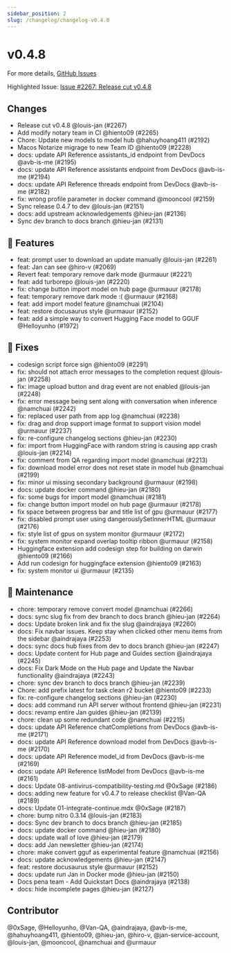 ```yaml
---
sidebar_position: 2
slug: /changelog/changelog-v0.4.8
---
```

# v0.4.8

For more details, [GitHub Issues](https://github.com/janhq/jan/releases/tag/v0.4.8)

Highlighted Issue:  [Issue #2267: Release cut v0.4.8](https://github.com/janhq/jan/pull/2267)

## Changes

- Release cut v0.4.8 @louis-jan (#2267)
- Add modify notary team in CI @hiento09 (#2265)
- Chore: Update new models to model hub @hahuyhoang411 (#2192)
- Macos Notarize migrage to new Team ID @hiento09 (#2228)
- docs: update API Reference assistants\_id endpoint from DevDocs @avb-is-me (#2195)
- docs: update API Reference assistants endpoint from DevDocs @avb-is-me (#2194)
- docs: update API Reference threads endpoint from DevDocs @avb-is-me (#2182)
- fix: wrong profile parameter in docker command @mooncool (#2159)
- Sync release 0.4.7 to dev @louis-jan (#2151)
- docs: add upstream acknowledgements @hieu-jan (#2136)
- Sync dev branch to docs branch  @hieu-jan (#2131)

## 🚀 Features

- feat: prompt user to download an update manually @louis-jan (#2261)
- feat: Jan can see @hiro-v (#2069)
- Revert feat: temporary remove dark mode @urmauur (#2221)
- feat: add turborepo @louis-jan (#2220)
- fix: change button import model on hub page @urmauur (#2178)
- feat: temporary remove dark mode :(  @urmauur (#2168)
- feat: add import model feature @namchuai (#2104)
- feat: restore docusaurus style @urmauur (#2152)
- feat: add a simple way to convert Hugging Face model to GGUF @Helloyunho (#1972)

## 🐛 Fixes

- codesign script force sign @hiento09 (#2291)
- fix: should not attach error messages to the completion request @louis-jan (#2258)
- fix: image upload button and drag event are not enabled @louis-jan (#2248)
- fix: error message being sent along with conversation when inference @namchuai (#2242)
- fix: replaced user path from app log @namchuai (#2238)
- fix: drag and drop support image format to support vision model  @urmauur (#2237)
- fix: re-configure changelog sections @hieu-jan (#2230)
- fix: import from HuggingFace with random string is causing app crash @louis-jan (#2214)
- fix: comment from QA regarding import model @namchuai (#2213)
- fix: download model error does not reset state in model hub @namchuai (#2199)
- fix: minor ui missing secondary background @urmauur (#2198)
- docs: update docker command @hieu-jan (#2180)
- fix: some bugs for import model @namchuai (#2181)
- fix: change button import model on hub page @urmauur (#2178)
- fix space between progress bar and title list of gpu @urmauur (#2177)
- fix: disabled prompt user using dangerouslySetInnerHTML @urmauur (#2176)
- fix: style list of gpus on system monitor @urmauur (#2172)
- fix: system monitor expand overlap tooltip ribbon @urmauur (#2158)
- Huggingface extension add codesign step for building on darwin @hiento09 (#2166)
- Add run codesign for huggingface extension @hiento09 (#2163)
- fix: system monitor ui @urmauur (#2135)

## 🧰 Maintenance

- chore: temporary remove convert model @namchuai (#2266)
- docs: sync slug fix from dev branch to docs branch @hieu-jan (#2264)
- docs: Update broken link and fix the slug @aindrajaya (#2260)
- docs: Fix navbar issues. Keep stay when clicked other menu items from the sidebar @aindrajaya (#2253)
- docs: sync docs hub fixes from dev to docs branch @hieu-jan (#2247)
- docs: Update content for Hub page and Guides section @aindrajaya (#2245)
- docs: Fix Dark Mode on the Hub page and Update the Navbar functionality @aindrajaya (#2243)
- chore: sync dev branch to docs branch  @hieu-jan (#2239)
- Chore: add prefix latest for task clean r2 bucket @hiento09 (#2233)
- fix: re-configure changelog sections @hieu-jan (#2230)
- docs: add command run API server without frontend @hieu-jan (#2231)
- docs: revamp entire Jan guides @hieu-jan (#2139)
- chore: clean up some redundant code @namchuai (#2215)
- docs: update API Reference chatCompletions from DevDocs @avb-is-me (#2171)
- docs: update API Reference download model from DevDocs @avb-is-me (#2170)
- docs: update API Reference model\_id from DevDocs @avb-is-me (#2169)
- docs: update API Reference listModel from DevDocs @avb-is-me (#2161)
- docs: Update 08-antivirus-compatibility-testing.md @0xSage (#2186)
- docs: adding new feature for v0.4.7 to release checklist @Van-QA (#2189)
- docs: Update 01-integrate-continue.mdx @0xSage (#2187)
- chore: bump nitro 0.3.14 @louis-jan (#2183)
- docs: Sync dev branch to docs branch @hieu-jan (#2185)
- docs: update docker command @hieu-jan (#2180)
- docs: update wall of love @hieu-jan (#2179)
- docs: add Jan newsletter @hieu-jan (#2174)
- chore: make convert gguf as experimental feature @namchuai (#2156)
- docs: update acknowledgements @hieu-jan (#2147)
- feat: restore docusaurus style @urmauur (#2152)
- docs: update run Jan in Docker mode @hieu-jan (#2150)
- Docs pena team - Add Quickstart Docs @aindrajaya (#2138)
- docs: hide incomplete pages @hieu-jan (#2127)

## Contributor

@0xSage, @Helloyunho, @Van-QA, @aindrajaya, @avb-is-me, @hahuyhoang411, @hiento09, @hieu-jan, @hiro-v, @jan-service-account, @louis-jan, @mooncool, @namchuai and @urmauur

